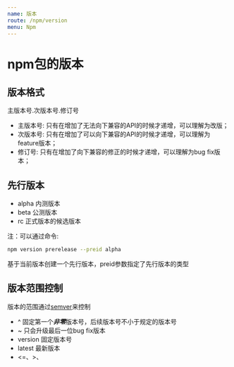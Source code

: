 ```yaml
---
name: 版本
route: /npm/version
menu: Npm
---
```


# npm包的版本

## 版本格式

主版本号.次版本号.修订号

* 主版本号: 只有在增加了无法向下兼容的API的时候才递增，可以理解为改版；
* 次版本号: 只有在增加了可以向下兼容的API的时候才递增，可以理解为feature版本；
* 修订号: 只有在增加了向下兼容的修正的时候才递增，可以理解为bug fix版本；

## 先行版本

* alpha 内测版本
* beta 公测版本
* rc 正式版本的候选版本

注：可以通过命令:
```bash
npm version prerelease --preid alpha
```
基于当前版本创建一个先行版本，preid参数指定了先行版本的类型

## 版本范围控制

版本的范围通过[semver](https://github.com/npm/node-semver)来控制

* ^ 固定第一个***非零***版本号，后续版本号不小于规定的版本号
* ~ 只会升级最后一位bug fix版本
* version 固定版本号
* latest 最新版本
* <=、>、
